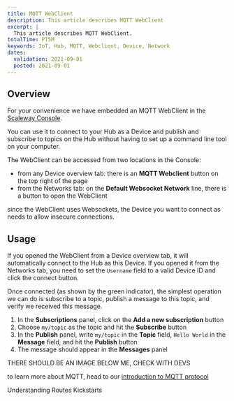 ```yaml
---
title: MQTT WebClient
description: This article describes MQTT WebClient
excerpt: |
  This article describes MQTT WebClient.
totalTime: PT5M
keywords: IoT, Hub, MQTT, Webclient, Device, Network
dates:
  validation: 2021-09-01
  posted: 2021-09-01
---
```

## Overview

For your convenience we have embedded an MQTT WebClient in the [Scaleway Console](https://console.scaleway.com/iot-hub/hubs).

You can use it to connect to your Hub as a Device and publish and subscribe to topics on the Hub without having to set up a command line tool on your computer.

The WebClient can be accessed from two locations in the Console:
- from any Device overview tab: there is an **MQTT Webclient** button on the top right of the page
- from the Networks tab: on the **Default Websocket Network** line, there is a button to open the WebClient

<Message type="requirement">

since the WebClient uses Websockets, the Device you want to connect as needs to allow insecure connections.

</Message>

## Usage

If you opened the WebClient from a Device overview tab, it will automatically connect to the Hub as this Device. If you opened it from the Networks tab, you need to set the `Username` field to a valid Device ID and click the connect button.

Once connected (as shown by the green indicator), the simplest operation we can do is subscribe to a topic, publish a message to this topic, and verify we received this message.

1. In the **Subscriptions** panel, click on the **Add a new subscription** button
2. Choose `my/topic` as the topic and hit the **Subscribe** button
3. In the **Publish** panel, write `my/topic` in the **Topic** field, `Hello World` in the **Message** field, and hit the **Publish** button
4. The message should appear in the **Messages** panel

<Message type="important">

THERE SHOULD BE AN IMAGE BELOW ME, CHECK WITH DEVS

</Message>

<Lightbox src="assets/scaleway-iothub-webclient.png" size="large" alt=""/>

<Message type="note">

to learn more about MQTT, head to our [introduction to MQTT protocol](https://blog.scaleway.com/introduction-to-mqtt-protocol/)

</Message>

<Navigation title="See Also">
  <PreviousButton to="/iot/iot-hub/reference-content/routes/">Understanding Routes</PreviousButton>
  <NextButton to="/iot/iot-hub/reference-content/kickstarts/">Kickstarts</NextButton>
</Navigation>

